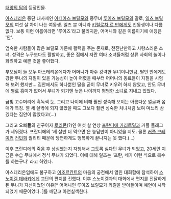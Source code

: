 [[태양의 탑]]의 등장인물.

[[아스테리온]] 종단 대사제인 [[아디아스 브릴모]]와 종무녀 [[루이즈 브릴모]]의 딸로, [[일츠 브릴모]]의 여섯 살 차이 나는 여동생. 일츠 뿐 아니라 [[키릴로차 르 반]]에게도 친동생이나 다름없다. 보통 이런 이름이라면 '루이즈'라고 불리지만, 어머니와 같은 이름이기에 애칭은 '안'.

엄숙한 사람들이 많은 브릴모 가문에 활력을 주는 존재로, 천진난만하고 사랑스러운 소녀. 성격은 누구보다도 활발하고, 좋은 집에서 자란 여타 소녀들처럼 상류 사회의 놀이나 화려하고 예쁜 것을 좋아했다.

부모님이 둘 모두 아스테리온에다가 어머니가 아주 강력한 무녀이니만큼, 딸인 안에게도 강한 무녀의 자질이 있을 가능성이 높아 어렸을 때부터 어머니의 동료들이 자질을 시험해 보려 했지만... 집안에서도 하나뿐인 딸을 굳이 무녀로 키우려 하지 않았고, 안도 무녀에 별로 흥미가 없어서 무녀가 되기엔 늦은 나이까지 평범한 소녀로 지내고 있었다.

금빛 고수머리에 흑녹색 눈, 그리고 나이에 비해 훨씬 성숙해 보이는 아름다운 얼굴과 몸매가 특징. 열 세 살밖에 되지 않았을 때도 그보다 훨씬 성숙한 처녀처럼 보여 며느리 삼겠다는 집안이 많았다고(...)

그리고 오빠'''들'''의 친구이자 [[로리콘]](?)인 여섯 살 연상 [[프란디에 카리르밀]]과 커플 플래그가 세워졌다. 프란디에의 '세 살만 더 먹으면'은 농담만이 아니었을 지도. 물론 [[커플 브레이커]] [[전민희]] 퀄리티 때문에 당연하게도 행복하게 끝나지는 못 했다.(...)

이후 프란디에의 죽음 후 상심했는지 자청해서 그토록 싫다던 무녀가 되었고, 20세인 지금은 수습 무녀에서 정식 무녀가 되었다. 이에 대해 일츠는 '프란, 네가 이런 식으로 복수를 하는구나' 라고 하였다.

아스테리온임에도 불구하고 [[이조르칸트]]의 마음의 궁전에서 열린 대회합에 참석하여 [[스노이켈 데바키]]에게 교단의 편지를 전했다. 이후 스노이켈과의 대화에서 편지를 전달하게 된 무녀가 자신이었던 이유[* 어머니인 루이즈 브릴모가 키릴을 받아들이며 예언이 시작되었기 때문이었다. ]를 깨닫고 아연실색한다. 
